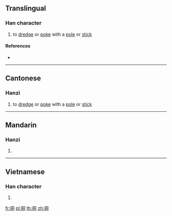 ==Translingual==

===Han character===
{{Han char|rn=64|rad=手|as=06|sn=9|four=57020|canj=QBMR|ids=⿰扌同}}

# {{label|zh|Cantonese}} to [[dredge]] or [[poke]] with a [[pole]] or [[stick]]

====References====
* {{Han ref|kx=0430.140|dkj=12052|dj=0780.070|hdz=31869.040|uh=630F|ud=25359|bh=CEDC|bd=52956}}

----

==Cantonese==

===Hanzi===
{{yue-hanzi|jyut=[[dung6]], [[tung2]]|y=dung6, tung2}}

# to [[dredge]] or [[poke]] with a [[pole]] or [[stick]]

----

==Mandarin==

===Hanzi===
{{cmn-hanzi|pin=[[dòng]] ([[dong4]])|wg=tung<sup>4</sup>}}

# {{defn|lang=cmn|sort=手06}}

----

==Vietnamese==

===Han character===
{{vi-hantu|rùng|rs=手06}}

# {{defn|lang=vi|sort=手06}}

[[fr:挏]]
[[pl:挏]]
[[th:挏]]
[[zh:挏]]